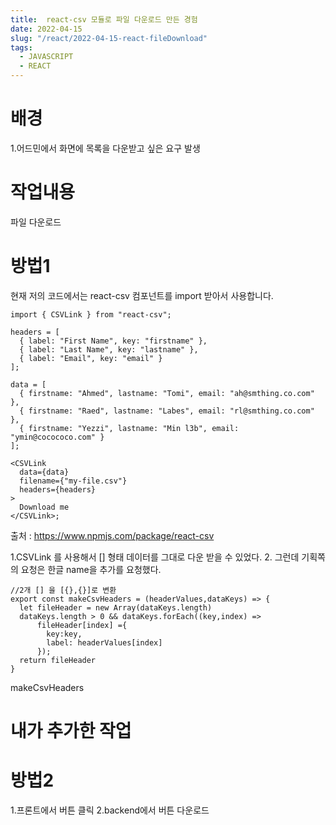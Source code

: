 ```yaml
---
title:  react-csv 모듈로 파일 다운로드 만든 경험
date: 2022-04-15
slug: "/react/2022-04-15-react-fileDownload"
tags:
  - JAVASCRIPT
  - REACT
--- 
```


# 배경
1.어드민에서 화면에 목록을 다운받고 싶은 요구 발생


# 작업내용
파일 다운로드

# 방법1
현재 저의 코드에서는 react-csv 컴포넌트를 import 받아서 사용합니다.
```
import { CSVLink } from "react-csv";

headers = [
  { label: "First Name", key: "firstname" },
  { label: "Last Name", key: "lastname" },
  { label: "Email", key: "email" }
];

data = [
  { firstname: "Ahmed", lastname: "Tomi", email: "ah@smthing.co.com" },
  { firstname: "Raed", lastname: "Labes", email: "rl@smthing.co.com" },
  { firstname: "Yezzi", lastname: "Min l3b", email: "ymin@cocococo.com" }
];

<CSVLink
  data={data}
  filename={"my-file.csv"}
  headers={headers}
>
  Download me
</CSVLink>;
```
출처 : https://www.npmjs.com/package/react-csv

1.CSVLink 를 사용해서 [] 형태 데이터를 그대로 다운 받을 수 있었다.
2. 그런데 기획쪽의 요청은 한글 name을 추가를 요청했다.

```
//2개 [] 을 [{},{}]로 변환
export const makeCsvHeaders = (headerValues,dataKeys) => {
  let fileHeader = new Array(dataKeys.length)
  dataKeys.length > 0 && dataKeys.forEach((key,index) =>
      fileHeader[index] ={
        key:key,
        label: headerValues[index]
      });
  return fileHeader
}
```

makeCsvHeaders

# 내가 추가한 작업



# 방법2

1.프론트에서 버튼 클릭
2.backend에서 버튼 다운로드

